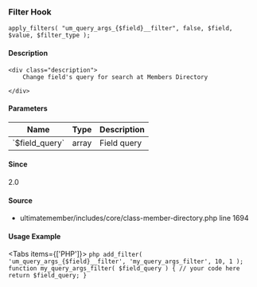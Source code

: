 
<UMBreadCrumb type="filter"/>

### Filter Hook    
    
```
apply_filters( "um_query_args_{$field}__filter", false, $field, $value, $filter_type );
```

#### Description
    <div class="description">
        Change field's query for search at Members Directory
 
    </div>

#### Parameters
            
<table className="table-auto mt-2 border dark:border-gray-500 p-5 text-sm text-left">
<thead>
<tr>
<th  className="px-3">Name</th>
<th  className="px-3">Type</th>
<th  className="px-3">Description</th>
</tr>
</thead>
<tbody>
               <tr >
               <td className="px-3 py-2">`$field_query`</td>
               <td className="px-3 py-2">array</td>
               <td className="px-3 py-2 text-sm">Field query</td>
               </tr>
</tbody>
</table>

#### Since
<div class="description">
2.0
</div>

#### Source
  - <Link href="https://github.com/ultimatemember/ultimatemember/tree/2.5.0/includes/core/class-member-directory.php#L1694">ultimatemember/includes/core/class-member-directory.php</Link> <Link href="https://github.com/ultimatemember/ultimatemember/tree/2.5.0/includes/core/class-member-directory.php#L1694">line 1694</Link>



#### Usage Example

<Tabs items={['PHP']}>
    <Tab>
    ```php
    add_filter( 'um_query_args_{$field}__filter', 'my_query_args_filter', 10, 1 );
 function my_query_args_filter( $field_query ) {
     // your code here
     return $field_query;
 }
    ```
    </Tab>
</Tabs>